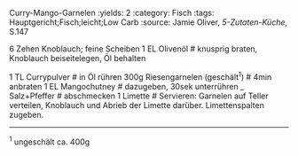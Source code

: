 Curry-Mango-Garnelen
:yields: 2
:category: Fisch
:tags: Hauptgericht;Fisch;leicht;Low Carb
:source: Jamie Oliver, _5-Zutaten-Küche_, S.147

6 Zehen Knoblauch; feine Scheiben
1 EL Olivenöl
# knusprig braten, Knoblauch beiseitelegen, Öl behalten

1 TL Currypulver
# in Öl rühren
300g Riesengarnelen (geschält^1^)
# 4min anbraten
1 EL Mangochutney
# dazugeben, 30sek unterrühren
_ Salz+Pfeffer
# abschmecken
1 Limette
# Servieren:
  Garnelen auf Teller verteilen, Knoblauch und Abrieb der Limette darüber.
  Limettenspalten zugeben.

---
^1^ ungeschält ca. 400g
